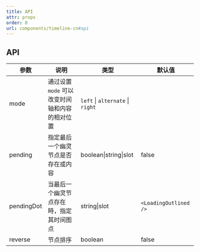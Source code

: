 ```yaml
---
title: API
attr: props
order: 0
url: components/timeline-cn#api
---
```



## API

| 参数 | 说明 | 类型 | 默认值 |
| --- | --- | --- | --- |
| mode | 通过设置 `mode` 可以改变时间轴和内容的相对位置 | `left` \| `alternate` \| `right` |  |
| pending | 指定最后一个幽灵节点是否存在或内容 | boolean\|string\|slot | false |
| pendingDot | 当最后一个幽灵节点存在時，指定其时间图点 | string\|slot | `<LoadingOutlined />` |
| reverse | 节点排序 | boolean | false |

